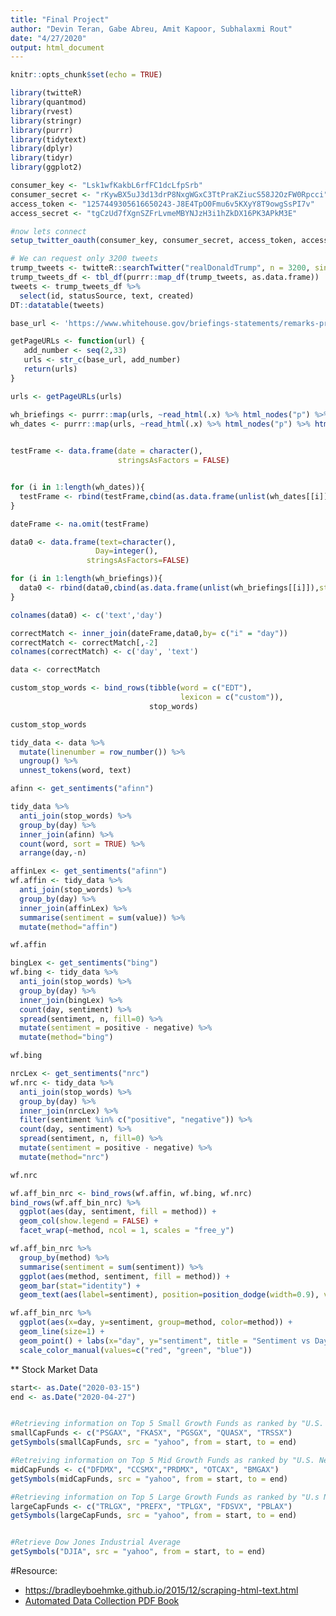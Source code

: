 ```yaml
---
title: "Final Project"
author: "Devin Teran, Gabe Abreu, Amit Kapoor, Subhalaxmi Rout"
date: "4/27/2020"
output: html_document
---
```


```r
knitr::opts_chunk$set(echo = TRUE)
```


```r
library(twitteR)
library(quantmod)
library(rvest)
library(stringr)
library(purrr)
library(tidytext)
library(dplyr)
library(tidyr)
library(ggplot2)
```

```r
consumer_key <- "Lsk1wfKakbL6rfFC1dcLfpSrb"
consumer_secret <- "rKywBX5uJ3d13drP8NxgWGxC3TtPraKZiucS58J2OzFW0Rpcci"
access_token <- "1257449305616650243-J8E4TpO0Fmu6v5KXyY8T9owgSsPI7v"
access_secret <- "tgCzUd7fXgnSZFrLvmeMBYNJzH3i1hZkDX16PK3APkM3E"

#now lets connect
setup_twitter_oauth(consumer_key, consumer_secret, access_token, access_secret)

# We can request only 3200 tweets
trump_tweets <- twitteR::searchTwitter("realDonaldTrump", n = 3200, since = "2020-03-16")
trump_tweets_df <- tbl_df(purrr::map_df(trump_tweets, as.data.frame))
tweets <- trump_tweets_df %>%
  select(id, statusSource, text, created)
DT::datatable(tweets)

```

```r
base_url <- 'https://www.whitehouse.gov/briefings-statements/remarks-president-trump-vice-president-pence-members-coronavirus-task-force-press-briefing-'

getPageURLs <- function(url) {
   add_number <- seq(2,33)
   urls <- str_c(base_url, add_number)
   return(urls)
}

urls <- getPageURLs(urls)
```

```r
wh_briefings <- purrr::map(urls, ~read_html(.x) %>% html_nodes("p") %>% html_text())
wh_dates <- purrr::map(urls, ~read_html(.x) %>% html_nodes("p") %>% html_node("time") %>% html_text())
 
```


```r
testFrame <- data.frame(date = character(),
                        stringsAsFactors = FALSE)


for (i in 1:length(wh_dates)){
  testFrame <- rbind(testFrame,cbind(as.data.frame(unlist(wh_dates[[i]]),stringsAsFactors = FALSE),i))
}

dateFrame <- na.omit(testFrame)

```

```r
data0 <- data.frame(text=character(),
                   Day=integer(),
                 stringsAsFactors=FALSE)

for (i in 1:length(wh_briefings)){
  data0 <- rbind(data0,cbind(as.data.frame(unlist(wh_briefings[[i]]),stringsAsFactors = FALSE),i))
}

colnames(data0) <- c('text','day')
```

```r

correctMatch <- inner_join(dateFrame,data0,by= c("i" = "day"))
correctMatch <- correctMatch[,-2]
colnames(correctMatch) <- c('day', 'text')

data <- correctMatch

```

```r
custom_stop_words <- bind_rows(tibble(word = c("EDT"), 
                                      lexicon = c("custom")), 
                               stop_words)

custom_stop_words
```
```r
tidy_data <- data %>%
  mutate(linenumber = row_number()) %>%
  ungroup() %>%
  unnest_tokens(word, text)
```



```r
afinn <- get_sentiments("afinn") 

tidy_data %>%
  anti_join(stop_words) %>%
  group_by(day) %>%
  inner_join(afinn) %>%
  count(word, sort = TRUE) %>%
  arrange(day,-n)
```



```r
affinLex <- get_sentiments("afinn")
wf.affin <- tidy_data %>% 
  anti_join(stop_words) %>% 
  group_by(day) %>%
  inner_join(affinLex) %>% 
  summarise(sentiment = sum(value)) %>% 
  mutate(method="affin")

wf.affin
```


```r
bingLex <- get_sentiments("bing")
wf.bing <- tidy_data %>% 
  anti_join(stop_words) %>% 
  group_by(day) %>%
  inner_join(bingLex) %>% 
  count(day, sentiment) %>% 
  spread(sentiment, n, fill=0) %>% 
  mutate(sentiment = positive - negative) %>%
  mutate(method="bing")

wf.bing
```

```r
nrcLex <- get_sentiments("nrc")
wf.nrc <- tidy_data %>% 
  anti_join(stop_words) %>% 
  group_by(day) %>%
  inner_join(nrcLex) %>% 
  filter(sentiment %in% c("positive", "negative")) %>%
  count(day, sentiment) %>% 
  spread(sentiment, n, fill=0) %>% 
  mutate(sentiment = positive - negative) %>%
  mutate(method="nrc")

wf.nrc
```


```r
wf.aff_bin_nrc <- bind_rows(wf.affin, wf.bing, wf.nrc)
bind_rows(wf.aff_bin_nrc) %>%
  ggplot(aes(day, sentiment, fill = method)) +
  geom_col(show.legend = FALSE) +
  facet_wrap(~method, ncol = 1, scales = "free_y")
```



```r

wf.aff_bin_nrc %>% 
  group_by(method) %>% 
  summarise(sentiment = sum(sentiment)) %>% 
  ggplot(aes(method, sentiment, fill = method)) +
  geom_bar(stat="identity") +  
  geom_text(aes(label=sentiment), position=position_dodge(width=0.9), vjust=-0.25)
```



```r
wf.aff_bin_nrc %>% 
  ggplot(aes(x=day, y=sentiment, group=method, color=method)) + 
  geom_line(size=1) + 
  geom_point() + labs(x="day", y="sentiment", title = "Sentiment vs Days for all 3 lexicons") + 
  scale_color_manual(values=c("red", "green", "blue"))
```



** Stock Market Data

```r

start<- as.Date("2020-03-15")
end <- as.Date("2020-04-27")


#Retrieving information on Top 5 Small Growth Funds as ranked by "U.S. News"
smallCapFunds <- c("PSGAX", "FKASX", "PGSGX", "QUASX", "TRSSX")
getSymbols(smallCapFunds, src = "yahoo", from = start, to = end)

#Retreiving information on Top 5 Mid Growth Funds as ranked by "U.S. News"
midCapFunds <- c("DFDMX", "CCSMX","PRDMX", "OTCAX", "BMGAX")
getSymbols(midCapFunds, src = "yahoo", from = start, to = end)

#Retrieving information on Top 5 Large Growth Funds as ranked by "U.s News"
largeCapFunds <- c("TRLGX", "PREFX", "TPLGX", "FDSVX", "PBLAX")
getSymbols(largeCapFunds, src = "yahoo", from = start, to = end)


#Retrieve Dow Jones Industrial Average
getSymbols("DJIA", src = "yahoo", from = start, to = end)

```



#Resource:  
  
* [https://bradleyboehmke.github.io/2015/12/scraping-html-text.html](https://bradleyboehmke.github.io/2015/12/scraping-html-text.html)  
* [Automated Data Collection PDF Book](Automated Data Collection PDF Book)

